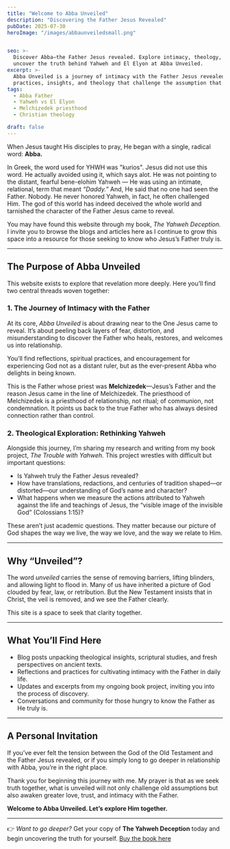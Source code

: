 ```yaml
---
title: "Welcome to Abba Unveiled"
description: "Discovering the Father Jesus Revealed"
pubDate: 2025-07-30
heroImage: "/images/abbaunveiledsmall.png" 


seo: >-
  Discover Abba—the Father Jesus revealed. Explore intimacy, theology, and
  uncover the truth behind Yahweh and El Elyon at Abba Unveiled.
excerpt: >-
  Abba Unveiled is a journey of intimacy with the Father Jesus revealed. Explore
  practices, insights, and theology that challenge the assumption that Yahweh is the Father.
tags:
  - Abba Father
  - Yahweh vs El Elyon
  - Melchizedek priesthood
  - Christian theology

draft: false
---
```





When Jesus taught His disciples to pray, He began with a single, radical word: **Abba.**  

In Greek, the word used for YHWH was "kurios". Jesus did not use this word. He actually avoided using it, which says alot. He was not pointing to the distant, fearful bene-elohim Yahweh — He was using an intimate, relational, term that meant *“Daddy.”* And, He said that no one had seen the Father. Nobody. He never honored Yahweh, in fact, he often challenged Him. The god of this world has indeed deceived the whole world and tarnished the character of the Father Jesus came to reveal.

You may have found this website through my book, *The Yahweh Deception.* I invite you to browse the blogs and articles here as I continue to grow this space into a resource for those seeking to know who Jesus’s Father truly is.  

---

## The Purpose of Abba Unveiled  

This website exists to explore that revelation more deeply. Here you’ll find two central threads woven together:  

### 1. The Journey of Intimacy with the Father  

At its core, *Abba Unveiled* is about drawing near to the One Jesus came to reveal. It’s about peeling back layers of fear, distortion, and misunderstanding to discover the Father who heals, restores, and welcomes us into relationship.  

You’ll find reflections, spiritual practices, and encouragement for experiencing God not as a distant ruler, but as the ever-present Abba who delights in being known.  

This is the Father whose priest was **Melchizedek**—Jesus’s Father and the reason Jesus came in the line of Melchizedek. The priesthood of Melchizedek is a priesthood of relationship, not ritual; of communion, not condemnation. It points us back to the true Father who has always desired connection rather than control.  

### 2. Theological Exploration: Rethinking Yahweh  

Alongside this journey, I’m sharing my research and writing from my book project, *The Trouble with Yahweh.* This project wrestles with difficult but important questions:  

- Is Yahweh truly the Father Jesus revealed?  
- How have translations, redactions, and centuries of tradition shaped—or distorted—our understanding of God’s name and character?  
- What happens when we measure the actions attributed to Yahweh against the life and teachings of Jesus, the “visible image of the invisible God” (Colossians 1:15)?  

These aren’t just academic questions. They matter because our picture of God shapes the way we live, the way we love, and the way we relate to Him.  

---

## Why “Unveiled”?  

The word *unveiled* carries the sense of removing barriers, lifting blinders, and allowing light to flood in. Many of us have inherited a picture of God clouded by fear, law, or retribution. But the New Testament insists that in Christ, the veil is removed, and we see the Father clearly.  

This site is a space to seek that clarity together.  

---

## What You’ll Find Here  

- Blog posts unpacking theological insights, scriptural studies, and fresh perspectives on ancient texts.  
- Reflections and practices for cultivating intimacy with the Father in daily life.  
- Updates and excerpts from my ongoing book project, inviting you into the process of discovery.  
- Conversations and community for those hungry to know the Father as He truly is.  

---

## A Personal Invitation  

If you’ve ever felt the tension between the God of the Old Testament and the Father Jesus revealed, or if you simply long to go deeper in relationship with Abba, you’re in the right place.  

Thank you for beginning this journey with me. My prayer is that as we seek truth together, what is unveiled will not only challenge old assumptions but also awaken greater love, trust, and intimacy with the Father.  

**Welcome to Abba Unveiled. Let’s explore Him together.**  

---

👉 *Want to go deeper?* Get your copy of **The Yahweh Deception** today and begin uncovering the truth for yourself. [Buy the book here](#)